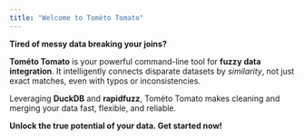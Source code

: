 ```yaml
---
title: "Welcome to Tométo Tomato"
---
```


**Tired of messy data breaking your joins?**

**Tométo Tomato** is your powerful command-line tool for **fuzzy data integration**. It intelligently connects disparate datasets by *similarity*, not just exact matches, even with typos or inconsistencies.

Leveraging **DuckDB** and **rapidfuzz**, Tométo Tomato makes cleaning and merging your data fast, flexible, and reliable.

**Unlock the true potential of your data. Get started now!**
